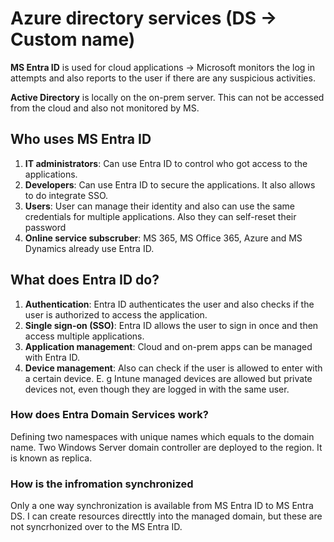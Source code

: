 # Azure directory services (DS -> Custom name)

<strong>MS Entra ID</strong> is used for cloud applications -> Microsoft monitors the log in attempts and also
reports to the user if there are any suspicious activities.

<strong>Active Directory</strong> is locally on the on-prem server. This can not be accessed from the cloud and also not monitored by MS.

## Who uses MS Entra ID

1. <strong>IT administrators</strong>: Can use Entra ID to control who got access to the applications.
2. <strong>Developers</strong>: Can use Entra ID to secure the applications. It also allows to do integrate SSO.
3. <strong>Users</strong>: User can manage their identity and also can use the same credentials for multiple applications. Also they can self-reset their password
4. <strong>Online service subscruber</strong>: MS 365, MS Office 365, Azure and MS Dynamics already use Entra ID.

## What does Entra ID do?

1. <strong>Authentication</strong>: Entra ID authenticates the user and also
   checks if the user is authorized to access the application.
2. <strong>Single sign-on (SSO)</strong>: Entra ID allows the user to sign in once and then access multiple applications.
3. <strong>Application management</strong>: Cloud and on-prem apps can be managed with Entra ID.
4. <strong>Device management</strong>: Also can check if the user is allowed to enter with a certain device. E. g Intune managed devices are allowed but private devices not, even though they are logged in with the same user.

### How does Entra Domain Services work?

Defining two namespaces with unique names which equals to the domain name. Two Windows Server domain controller are deployed to the region. It is known as replica.

### How is the infromation synchronized

Only a one way synchronization is available from MS Entra ID to MS Entra DS.
I can create resources directtly into the managed domain, but these are not syncrhonized over to the MS Entra ID.

